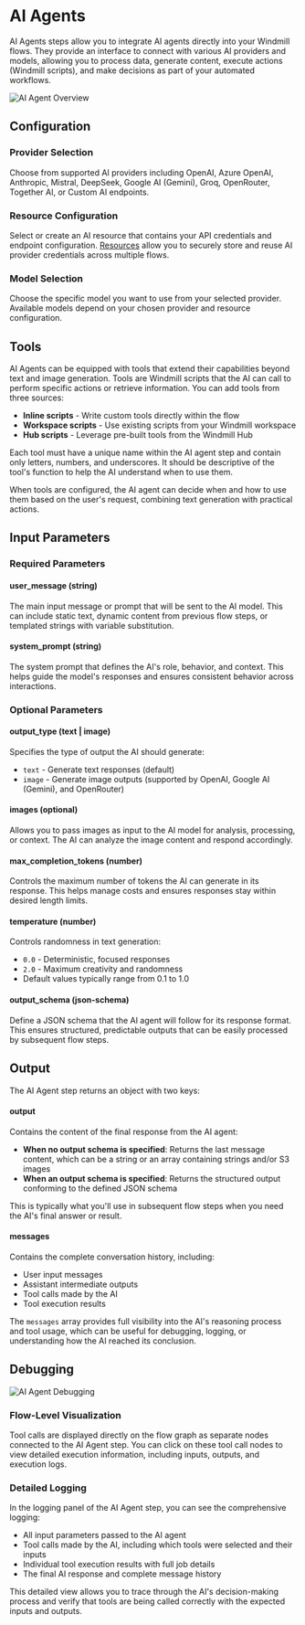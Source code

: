 # AI Agents

AI Agents steps allow you to integrate AI agents directly into your Windmill flows. They provide an interface to connect with various AI providers and models, allowing you to process data, generate content, execute actions (Windmill scripts), and make decisions as part of your automated workflows.

![AI Agent Overview](./ai_agent_overview.png 'AI Agent Overview')

## Configuration

### Provider Selection

Choose from supported AI providers including OpenAI, Azure OpenAI, Anthropic, Mistral, DeepSeek, Google AI (Gemini), Groq, OpenRouter, Together AI, or Custom AI endpoints.

### Resource Configuration

Select or create an AI resource that contains your API credentials and endpoint configuration. [Resources](../3_resources_and_types/index.mdx) allow you to securely store and reuse AI provider credentials across multiple flows.

### Model Selection

Choose the specific model you want to use from your selected provider. Available models depend on your chosen provider and resource configuration.

## Tools

AI Agents can be equipped with tools that extend their capabilities beyond text and image generation. Tools are Windmill scripts that the AI can call to perform specific actions or retrieve information. You can add tools from three sources:

- **Inline scripts** - Write custom tools directly within the flow
- **Workspace scripts** - Use existing scripts from your Windmill workspace
- **Hub scripts** - Leverage pre-built tools from the Windmill Hub

Each tool must have a unique name within the AI agent step and contain only letters, numbers, and underscores. It should be descriptive of the tool's function to help the AI understand when to use them.

When tools are configured, the AI agent can decide when and how to use them based on the user's request, combining text generation with practical actions.

## Input Parameters

### Required Parameters

#### user_message (string)
The main input message or prompt that will be sent to the AI model. This can include static text, dynamic content from previous flow steps, or templated strings with variable substitution.

#### system_prompt (string) 
The system prompt that defines the AI's role, behavior, and context. This helps guide the model's responses and ensures consistent behavior across interactions.

### Optional Parameters

#### output_type (text | image)
Specifies the type of output the AI should generate:
- `text` - Generate text responses (default)
- `image` - Generate image outputs (supported by OpenAI, Google AI (Gemini), and OpenRouter)

#### images (optional)
Allows you to pass images as input to the AI model for analysis, processing, or context. The AI can analyze the image content and respond accordingly.

#### max_completion_tokens (number)
Controls the maximum number of tokens the AI can generate in its response. This helps manage costs and ensures responses stay within desired length limits.

#### temperature (number)
Controls randomness in text generation:
- `0.0` - Deterministic, focused responses
- `2.0` - Maximum creativity and randomness
- Default values typically range from 0.1 to 1.0

#### output_schema (json-schema)
Define a JSON schema that the AI agent will follow for its response format. This ensures structured, predictable outputs that can be easily processed by subsequent flow steps.

## Output

The AI Agent step returns an object with two keys:

#### output
Contains the content of the final response from the AI agent:
- **When no output schema is specified**: Returns the last message content, which can be a string or an array containing strings and/or S3 images
- **When an output schema is specified**: Returns the structured output conforming to the defined JSON schema

This is typically what you'll use in subsequent flow steps when you need the AI's final answer or result.

#### messages
Contains the complete conversation history, including:
- User input messages
- Assistant intermediate outputs
- Tool calls made by the AI
- Tool execution results

The `messages` array provides full visibility into the AI's reasoning process and tool usage, which can be useful for debugging, logging, or understanding how the AI reached its conclusion.

## Debugging

![AI Agent Debugging](./ai_agent_debugging.png 'AI Agent Debugging')

### Flow-Level Visualization
Tool calls are displayed directly on the flow graph as separate nodes connected to the AI Agent step. You can click on these tool call nodes to view detailed execution information, including inputs, outputs, and execution logs.

### Detailed Logging
In the logging panel of the AI Agent step, you can see the comprehensive logging:
- All input parameters passed to the AI agent
- Tool calls made by the AI, including which tools were selected and their inputs
- Individual tool execution results with full job details
- The final AI response and complete message history

This detailed view allows you to trace through the AI's decision-making process and verify that tools are being called correctly with the expected inputs and outputs.
